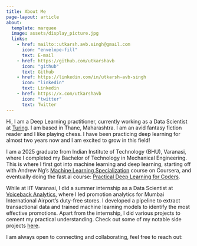 ```yaml
---
title: About Me
page-layout: article
about:
  template: marquee
  image: assets/display_picture.jpg
  links:
    - href: mailto::utkarsh.avb.singh@gmail.com
      icon: "envelope-fill"
      text: E-mail
    - href: https://github.com/utkarshavb
      icon: "github"
      text: Github
    - href: https://linkedin.com/in/utkarsh-avb-singh
      icon: "linkedin"
      text: Linkedin
    - href: https://x.com/utkarshavb
      icon: "twitter"
      text: Twitter
---
```


Hi, I am a Deep Learning practitioner, currently working as a Data Scientist at [Turing](https://www.turing.com/). I am based in Thane, Maharashtra. I am an avid fantasy fiction reader and I like playing chess. I have been practicing deep learning for almost two years now and I am excited to grow in this field!

I am a 2025 graduate from Indian Institute of Technology (BHU), Varanasi, where I completed my Bachelor of Technology in Mechanical Engineering. This is where I first got into machine learning and deep learning, starting off with Andrew Ng's [Machine Learning Specialization](https://www.coursera.org/specializations/machine-learning-introduction) course on Coursera, and eventually doing the fast.ai course: [Practical Deep Learning for Coders](https://course.fast.ai).

While at IIT Varanasi, I did a summer internship as a Data Scientist at [Voiceback Analytics](https://voicebackanalytics.com/), where I led promotion analytics for Mumbai International Airport’s duty-free stores. I developed a pipeline to extract transactional data and trained machine learning models to identify the most effective promotions. Apart from the internship, I did various projects to cement my practical understanding. Check out some of my notable side projects [here](index.qmd).

I am always open to connecting and collaborating, feel free to reach out:
